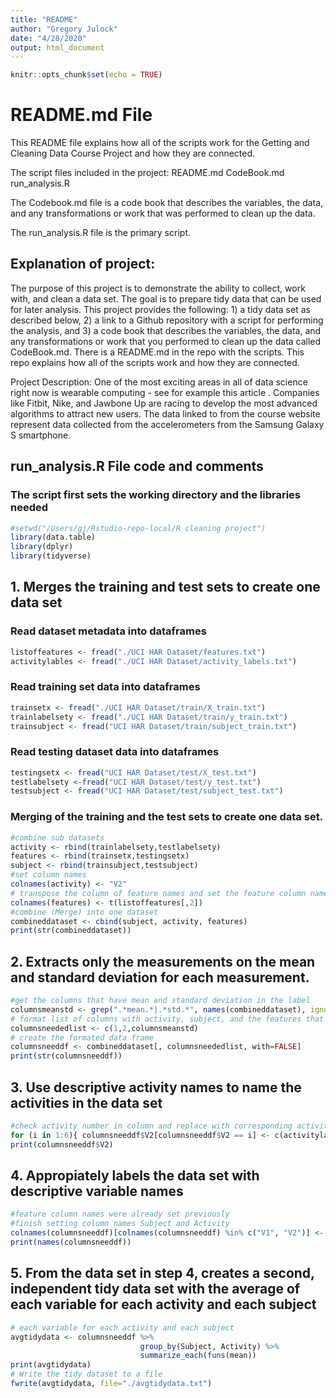 ```yaml
---
title: "README"
author: "Gregory Julock"
date: "4/28/2020"
output: html_document
---
```

```r
knitr::opts_chunk$set(echo = TRUE)
```
# README.md File

This README file explains how all of the scripts work for the Getting and Cleaning Data Course Project and how they are connected. 

The script files included in the project: 
README.md
CodeBook.md
run_analysis.R

The Codebook.md file is a code book that describes the variables, the data, and any transformations or work that was performed to clean up the data.

The run_analysis.R file is the primary script.

## Explanation of project:
The purpose of this project is to demonstrate the ability to collect, work with, and clean a data set. The goal is to prepare tidy data that can be used for later analysis. This project provides the following: 1) a tidy data set as described below, 2) a link to a Github repository with a script for performing the analysis, and 3) a code book that describes the variables, the data, and any transformations or work that you performed to clean up the data called CodeBook.md. There is a README.md in the repo with the scripts. This repo explains how all of the scripts work and how they are connected.

Project Description: One of the most exciting areas in all of data science right now is wearable computing - see for example this article . Companies like Fitbit, Nike, and Jawbone Up are racing to develop the most advanced algorithms to attract new users. The data linked to from the course website represent data collected from the accelerometers from the Samsung Galaxy S smartphone. 

## run_analysis.R File code and comments
### The script first sets the working directory and the libraries needed
```R
#setwd("/Users/gj/Rstudio-repo-local/R cleaning project")
library(data.table)
library(dplyr)
library(tidyverse)
```
## 1. Merges the training and test sets to create one data set

### Read dataset metadata into  dataframes
```R
listoffeatures <- fread("./UCI HAR Dataset/features.txt")
activitylables <- fread("./UCI HAR Dataset/activity_labels.txt")
```

### Read training set data into dataframes
```R
trainsetx <- fread("./UCI HAR Dataset/train/X_train.txt")
trainlabelsety <- fread("./UCI HAR Dataset/train/y_train.txt")
trainsubject <- fread("UCI HAR Dataset/train/subject_train.txt")
```

### Read testing dataset data into dataframes
```R
testingsetx <- fread("UCI HAR Dataset/test/X_test.txt")
testlabelsety <-fread("UCI HAR Dataset/test/y_test.txt")
testsubject <- fread("UCI HAR Dataset/test/subject_test.txt")
```
### Merging of the training and the test sets to create one data set.
```R
#combine sub datasets
activity <- rbind(trainlabelsety,testlabelsety)
features <- rbind(trainsetx,testingsetx)
subject <- rbind(trainsubject,testsubject)
#set column names 
colnames(activity) <- "V2"
# transpose the column of feature names and set the feature column names
colnames(features) <- t(listoffeatures[,2])
#combine (Merge) into one dataset
combineddataset <- cbind(subject, activity, features)
print(str(combineddataset))
```
## 2. Extracts only the measurements on the mean and standard deviation for each measurement.
```R
#get the columns that have mean and standard deviation in the label
columnsmeanstd <- grep(".*mean.*|.*std.*", names(combineddataset), ignore.case=TRUE)
# format list of columns with activity, subject, and the features that have means and std deviation
columnsneededlist <- c(1,2,columnsmeanstd)
# create the formated data frame
columnsneeddf <- combineddataset[, columnsneededlist, with=FALSE]
print(str(columnsneeddf))
```
## 3. Use descriptive activity names to name the activities in the data set
```R
#check activity number in column and replace with corresponding activity label
for (i in 1:6){ columnsneeddf$V2[columnsneeddf$V2 == i] <- c(activitylables$V2[i])}
print(columnsneeddf$V2)
```
## 4. Appropiately labels the data set with descriptive variable names
```R
#feature column names were already set previously
#finish setting column names Subject and Activity
colnames(columnsneeddf)[colnames(columnsneeddf) %in% c("V1", "V2")] <- c("Subject", "Activity")
print(names(columnsneeddf))
```
## 5. From the data set in step 4, creates a second, independent tidy data set with the average of each variable for each activity and each subject
```R
# each variable for each activity and each subject
avgtidydata <- columnsneeddf %>%
                             group_by(Subject, Activity) %>%
                             summarize_each(funs(mean))
print(avgtidydata)
# Write the tidy dataset to a file
fwrite(avgtidydata, file="./avgtidydata.txt")
```
